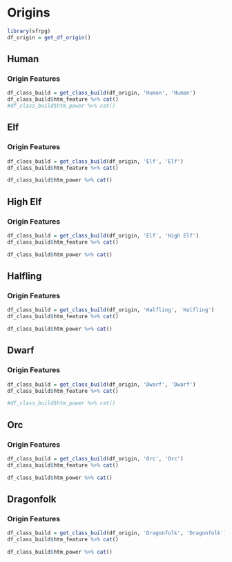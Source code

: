 # Origins

```r
library(sfrpg)
df_origin = get_df_origin()
```


## Human

### Origin Features
```r
df_class_build = get_class_build(df_origin, 'Human', 'Human') 
df_class_build$htm_feature %>% cat()
#df_class_build$htm_power %>% cat()
```

## Elf

### Origin Features
```r
df_class_build = get_class_build(df_origin, 'Elf', 'Elf') 
df_class_build$htm_feature %>% cat()

df_class_build$htm_power %>% cat()
```

## High Elf

### Origin Features
```r
df_class_build = get_class_build(df_origin, 'Elf', 'High Elf') 
df_class_build$htm_feature %>% cat()

df_class_build$htm_power %>% cat()
```



## Halfling

### Origin Features
```r
df_class_build = get_class_build(df_origin, 'Halfling', 'Halfling') 
df_class_build$htm_feature %>% cat()

df_class_build$htm_power %>% cat()
```

## Dwarf

### Origin Features
```r
df_class_build = get_class_build(df_origin, 'Dwarf', 'Dwarf') 
df_class_build$htm_feature %>% cat()

#df_class_build$htm_power %>% cat()
```

## Orc

### Origin Features
```r
df_class_build = get_class_build(df_origin, 'Orc', 'Orc') 
df_class_build$htm_feature %>% cat()

df_class_build$htm_power %>% cat()
```

## Dragonfolk

### Origin Features
```r
df_class_build = get_class_build(df_origin, 'Dragonfolk', 'Dragonfolk') 
df_class_build$htm_feature %>% cat()

df_class_build$htm_power %>% cat()
```

